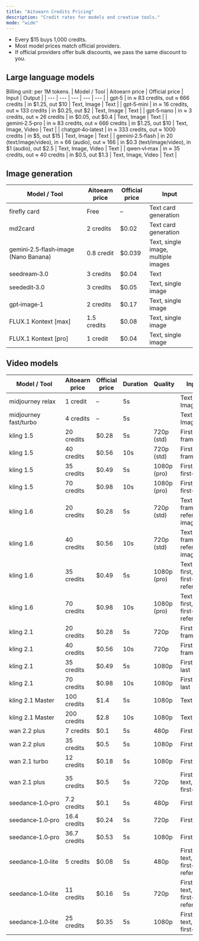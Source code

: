 ```yaml
---
title: "Aitoearn Credits Pricing"
description: "Credit rates for models and creative tools."
mode: "wide"
---
```


- Every $15 buys 1,000 credits.
- Most model prices match official providers.
- If official providers offer bulk discounts, we pass the same discount to you.

## Large language models
Billing unit: per 1M tokens.
| Model / Tool | Aitoearn price | Official price | Input | Output |
| --- | --- | --- | --- | --- |
| gpt‑5 | in ≈ 83 credits, out ≈ 666 credits | in $1.25, out $10 | Text, Image | Text |
| gpt‑5‑mini | in ≈ 16 credits, out ≈ 133 credits | in $0.25, out $2 | Text, Image | Text |
| gpt‑5‑nano | in ≈ 3 credits, out ≈ 26 credits | in $0.05, out $0.4 | Text, Image | Text |
| gemini‑2.5‑pro | in ≈ 83 credits, out ≈ 666 credits | in $1.25, out $10 | Text, Image, Video | Text |
| chatgpt‑4o‑latest | in ≈ 333 credits, out ≈ 1000 credits | in $5, out $15 | Text, Image | Text |
| gemini‑2.5‑flash | in 20 (text/image/video), in ≈ 66 (audio), out ≈ 166 | in $0.3 (text/image/video), in $1 (audio), out $2.5 | Text, Image, Video | Text |
| qwen‑vl‑max | in ≈ 35 credits, out ≈ 40 credits | in $0.5, out $1.3 | Text, Image, Video | Text |

## Image generation
| Model / Tool | Aitoearn price | Official price | Input |
| --- | --- | --- | --- |
| firefly card | Free | – | Text card generation |
| md2card | 2 credits | $0.02 | Text card generation |
| <Icon icon="fire" size={16} /> gemini‑2.5‑flash‑image (Nano Banana) | 0.8 credit | $0.039 | Text, single image, multiple images |
| seedream‑3.0 | 3 credits | $0.04 | Text |
| seededit‑3.0 | 3 credits | $0.05 | Text, single image |
| <Icon icon="fire" size={16} /> gpt‑image‑1 | 2 credits | $0.17 | Text, single image |
| <Icon icon="fire" size={16} /> FLUX.1 Kontext [max] | 1.5 credits | $0.08 | Text, single image |
| <Icon icon="fire" size={16} /> FLUX.1 Kontext [pro] | 1 credit | $0.04 | Text, single image |

## Video models
| Model / Tool | Aitoearn price | Official price | Duration | Quality | Input |
| --- | --- | --- | --- | --- | --- |
| <Icon icon="fire" size={16} /> midjourney relax | 1 credit | – | 5s |  | Text, Image |
| <Icon icon="fire" size={16} /> midjourney fast/turbo | 4 credits | – | 5s |  | Text, Image |
| kling 1.5 | 20 credits | $0.28 | 5s | 720p (std) | First frame |
| kling 1.5 | 40 credits | $0.56 | 10s | 720p (std) | First frame |
| kling 1.5 | 35 credits | $0.49 | 5s | 1080p (pro) | First, last, first+last |
| kling 1.5 | 70 credits | $0.98 | 10s | 1080p (pro) | First, last, first+last |
| kling 1.6 | 20 credits | $0.28 | 5s | 720p (std) | Text, first frame, reference image |
| kling 1.6 | 40 credits | $0.56 | 10s | 720p (std) | Text, first frame, reference image |
| kling 1.6 | 35 credits | $0.49 | 5s | 1080p (pro) | Text, first, last, first+last, reference |
| kling 1.6 | 70 credits | $0.98 | 10s | 1080p (pro) | Text, first, last, first+last, reference |
| kling 2.1 | 20 credits | $0.28 | 5s | 720p | First frame |
| kling 2.1 | 40 credits | $0.56 | 10s | 720p | First frame |
| kling 2.1 | 35 credits | $0.49 | 5s | 1080p | First + last |
| kling 2.1 | 70 credits | $0.98 | 10s | 1080p | First + last |
| kling 2.1 Master | 100 credits | $1.4 | 5s | 1080p | Text, first |
| kling 2.1 Master | 200 credits | $2.8 | 10s | 1080p | Text, first |
| wan 2.2 plus | 7 credits | $0.1 | 5s | 480p | First, text |
| wan 2.2 plus | 35 credits | $0.5 | 5s | 1080p | First, text |
| wan 2.1 turbo | 12 credits | $0.18 | 5s | 1080p | First, text |
| wan 2.1 plus | 35 credits | $0.5 | 5s | 720p | First, text, first+last |
| seedance‑1.0‑pro | 7.2 credits | $0.1 | 5s | 480p | First, text |
| seedance‑1.0‑pro | 16.4 credits | $0.24 | 5s | 720p | First, text |
| seedance‑1.0‑pro | 36.7 credits | $0.53 | 5s | 1080p | First, text |
| seedance‑1.0‑lite | 5 credits | $0.08 | 5s | 480p | First, text, first+last, reference |
| seedance‑1.0‑lite | 11 credits | $0.16 | 5s | 720p | First, text, first+last, reference |
| seedance‑1.0‑lite | 25 credits | $0.35 | 5s | 1080p | First, text, first+last |
